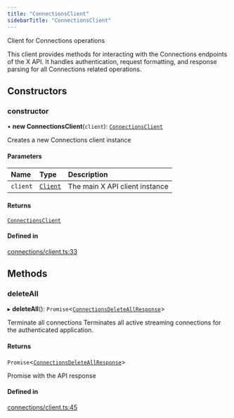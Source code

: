 ```yaml
---
title: "ConnectionsClient"
sidebarTitle: "ConnectionsClient"
---
```


Client for Connections operations

This client provides methods for interacting with the Connections endpoints
of the X API. It handles authentication, request formatting, and response
parsing for all Connections related operations.

## Constructors

### constructor

• **new ConnectionsClient**(`client`): [`ConnectionsClient`](/xdks/typescript/reference/classes/ConnectionsClient)

Creates a new Connections client instance

#### Parameters

| Name | Type | Description |
| :------ | :------ | :------ |
| `client` | [`Client`](/xdks/typescript/reference/classes/Client) | The main X API client instance |

#### Returns

[`ConnectionsClient`](/xdks/typescript/reference/classes/ConnectionsClient)

#### Defined in

[connections/client.ts:33](https://github.com/xdevplatform/xdk/blob/298ca9350d035e40e7c8ee0753c50052819a41e2/xdk/typescript/src/connections/client.ts#L33)

## Methods

### deleteAll

▸ **deleteAll**(): `Promise`\<[`ConnectionsDeleteAllResponse`](/xdks/typescript/reference/interfaces/ConnectionsDeleteAllResponse)\>

Terminate all connections
Terminates all active streaming connections for the authenticated application.

#### Returns

`Promise`\<[`ConnectionsDeleteAllResponse`](/xdks/typescript/reference/interfaces/ConnectionsDeleteAllResponse)\>

Promise with the API response

#### Defined in

[connections/client.ts:45](https://github.com/xdevplatform/xdk/blob/298ca9350d035e40e7c8ee0753c50052819a41e2/xdk/typescript/src/connections/client.ts#L45)
